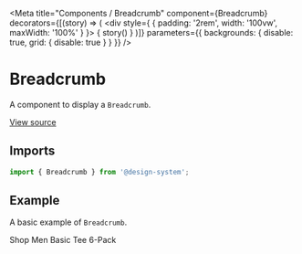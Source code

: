 
<Meta
  title="Components / Breadcrumb"
  component={Breadcrumb}
  decorators={[(story) => (
    <div style={ { padding: '2rem', width: '100vw', maxWidth: '100%' } }>
      { story() }
    </div>
  )]}
  parameters={{ backgrounds: { disable: true, grid: { disable: true } } }}
/>

# Breadcrumb

A component to display a `Breadcrumb`.

[View source](https://github.com/actarian/design-system/tree/main/src/ui/components/breadcrumb)

## Imports

```js
import { Breadcrumb } from '@design-system';
```

## Example

A basic example of `Breadcrumb`.

<Canvas>
  <Story name="default">
    <Breadcrumb marginBottom="1rem">
      <Breadcrumb.Item href="/products">Shop</Breadcrumb.Item>
      <Breadcrumb.Item href="/category">Men</Breadcrumb.Item>
      <Breadcrumb.Item>Basic Tee 6-Pack</Breadcrumb.Item>
    </Breadcrumb>
  </Story>
</Canvas>

